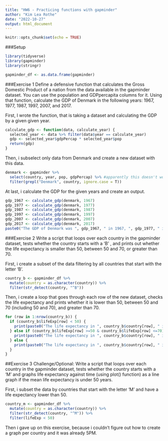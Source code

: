 ```yaml
---
title: "HW6 - Practicing functions with gapminder"
author: "Kim Lea Rothe"
date: "2022-10-27"
output: html_document
---
```


```r
knitr::opts_chunk$set(echo = TRUE)
```

###Setup

```r
library(tidyverse)
library(gapminder)
library(stringr)

gapminder_df <- as.data.frame(gapminder)
```

###Exercise 1
Define a defensive function that calculates the Gross Domestic Product of a nation from the data available in the gapminder dataset. You can use the population and GDPpercapita columns for it. Using that function, calculate the GDP of Denmark in the following years: 1967, 1977, 1987, 1997, 2007, and 2017.

First, I wrote the function, that is taking a dataset and calculating the GDP by a given given year.
```r
calculate_gdp <- function(data, calculate_year) {
  selected_year <- data %>% filter(data$year == calculate_year)
  gdp <- selected_year$gdpPercap * selected_year$pop
  return(gdp)
}
```

Then, i subselect only data from Denmark and create a new dataset with this data.
```r
denmark <- gapminder %>%
  select(country, year, pop, gdpPercap) %>% #apparently this doesn't work
  filter(grepl("Denmark", country, ignore.case = T))
```

At last, i calculate the GDP for the given years and create an output.
```r
gdp_1967 <- calculate_gdp(denmark, 1967)
gdp_1977 <- calculate_gdp(denmark, 1977)
gdp_1987 <- calculate_gdp(denmark, 1987)
gdp_1997 <- calculate_gdp(denmark, 1997)
gdp_2007 <- calculate_gdp(denmark, 2007)
gdp_2017 <- calculate_gdp(denmark, 2017)
paste0("The GDP of Denmark was ", gdp_1967, " in 1967, ", gdp_1977, " in 1977, ", gdp_1987, " in 1987, ", gdp_1997, " in 1997, ", gdp_2007, " in 2007, and ", gdp_2017, " in 2017.")
```

###Exercise 2
Write a script that loops over each country in the gapminder dataset, tests whether the country starts with a ‘B’ , and prints out whether the life expectancy is smaller than 50, between 50 and 70, or greater than 70.

First, i create a subset of the data filtering by all countries that start with the letter 'B'.
```r
country_b <- gapminder_df %>%
  mutate(country = as.character(country)) %>% 
  filter(str_detect(country, "^B"))
```

Then, i create a loop that goes through each row of the new dataset, checks the life expectancy and prints whether it is lower than 50, between 50 and 70 (including 50 and 70), and greater than 70.
```r
for (row in 1:nrow(country_b)) {
  if (country_b$lifeExp[row] < 50) {
    print(paste0("The life expectancy in ", country_b$country[row], " is smaller than 50 in year ", country_b$year[row]))
  } else if (country_b$lifeExp[row] >=50 & country_b$lifeExp[row] <=70) {
    print(paste0("The life expectancy in ", country_b$country[row], " is between 50 and 70 in year ", country_b$year[row]))
  } else {
    print(paste0("The life expectancy in ", country_b$country[row], " is bigger than 70 in year", country_b$year[row]))
  }
}
```

##Exercise 3
Challenge/Optional: Write a script that loops over each country in the gapminder dataset, tests whether the country starts with a ‘M’ and graphs life expectancy against time (using plot() function) as a line graph if the mean life expectancy is under 50 years.

First, i subset the data by countries that start with the letter 'M' and have a life expectancy lower than 50.
```r
country_m <- gapminder_df %>%
  mutate(country = as.character(country)) %>% 
  filter(str_detect(country, "^M")) %>%
  filter(lifeExp < 50)
```
Then i gave up on this exercise, because i couldn't figure out how to create a graph per country and it was already 5PM.